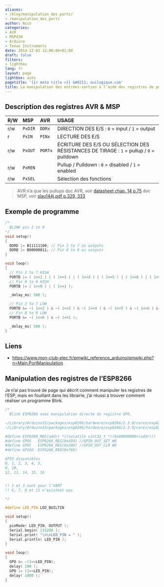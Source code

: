 ```yaml
---
aliases:
- /blog/manipulation_des_ports/
- /manipulation_des_ports
author: Nico
categories:
- AVR
- MSP430
- Arduino
- Texas Instruments
date: 2014-12-03 12:00:00+01:00
draft: false
filters:
- lightbox
lang: fr
layout: page
lightbox: auto
pagetitle: '{{< meta title >}} &#8211; ouilogique.com'
title: La manipulation des entrées-sorties à l’aide des registres de port
---
```


## Description des registres AVR & MSP

| R/W | MSP     | AVR     | USAGE                                                                                   |
| :-- | :------ | :------ | :-------------------------------------------------------------------------------------- |
| r/w | `PxDIR` | `DDRx`  | DIRECTION DES E/S : `0` = input / `1` = output                                          |
| r   | `PxIN`  | `PINx`  | LECTURE DES E/S                                                                         |
| r/w | `PxOUT` | `PORTx` | ÉCRITURE DES E/S OU SÉLECTION DES RÉSISTANCES DE TIRAGE : `1` = pullup / `0` = pulldown |
| r/w | `PxREN` |         | Pullup / Pulldown : `0` = disabled / `1` = enabled                                      |
| r/w | `PxSEL` |         | Sélection des fonctions                                                                 |

> AVR n’a que les pullups
> doc AVR, voir [datasheet chap. 14 p.75](https://ww1.microchip.com/downloads/en/DeviceDoc/Atmel-7810-Automotive-Microcontrollers-ATmega328P_Datasheet.pdf)
> doc MSP, voir [slau144j.pdf p.329, 333](https://www.ti.com/lit/ug/slau144j/slau144j.pdf)

## Exemple de programme

```c++
/*
  BLINK pin 2 to 9
*/
void setup()
{
  DDRD |= B11111100; // Pin 2 to 7 as outputs
  DDRB |= B00000011; // Pin 8 to 9 as outputs
}

void loop()
{
  // Pin 2 to 7 HIGH
  PORTD |= ( 1<<2 ) | ( 1<<3 ) | ( 1<<4 ) | ( 1<<5 ) | ( 1<<6 ) | ( 1<<7 );
  // Pin 8 to 9 HIGH
  PORTB |= ( 1<<0 ) | ( 1<<1 );

  _delay_ms( 500 );

  // Pin 2 to 7 LOW
  PORTD &= ~( 1<<2 ) & ~( 1<<3 ) & ~( 1<<4 ) & ~( 1<<5 ) & ~( 1<<6 ) & ~( 1<<7 );
  // Pin 8 to 9 LOW
  PORTB &= ~( 1<<0 ) & ~( 1<<1 );

  _delay_ms( 500 );
}
```

## Liens

-   <https://www.mon-club-elec.fr/pmwiki_reference_arduino/pmwiki.php?n=Main.PortManipulation>{rel="nofollow"}

## Manipulation des registres de l’ESP8266

Je n’ai pas trouvé de page qui décrit comment manipuler les registres de l’ESP, mais en fouillant dans les librairie, j’ai réussi à trouver comment réaliser un programme Blink.

```c++
/*
  Blink ESP8266 avec manipulation directe du registre GPO.

~/Library/Arduino15/packages/esp8266/hardware/esp8266/2.3.0/cores/esp8266/core_esp8266_wiring_digital.c
~/Library/Arduino15/packages/esp8266/hardware/esp8266/2.3.0/cores/esp8266/esp8266_peri.h

#define ESP8266_REG(addr) *((volatile uint32_t *)(0x60000000+(addr)))
#define GPOS   ESP8266_REG(0x304) //GPIO_OUT_SET WO
#define GPOC   ESP8266_REG(0x308) //GPIO_OUT_CLR WO
#define GP16O  ESP8266_REG(0x768)

GPIO disponibles
0, 1, 2, 3, 4, 5,
9, 10,
12, 13, 14, 15, 16


!! 1 et 3 sont pour l’UART
!! 6, 7, 8 et 11 n’existent pas

*/

#define LED_PIN LED_BUILTIN

void setup()
{
  pinMode( LED_PIN, OUTPUT );
  Serial.begin( 115200 );
  Serial.print( "\n\nLED_PIN = " );
  Serial.println( LED_PIN );
}

void loop()
{
  GPO &= ~(1<<LED_PIN);
  delay( 100 );
  GPO |= (1<<LED_PIN);
  delay( 1000 );
}
```
